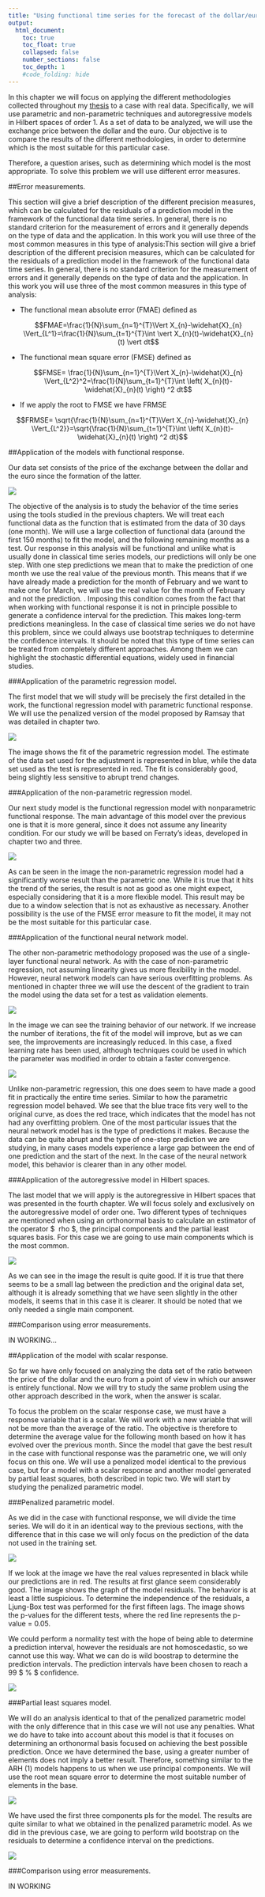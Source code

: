 ```yaml
---
title: "Using functional time series for the forecast of the dollar/euro ratio"
output:
  html_document:
    toc: true
    toc_float: true
    collapsed: false
    number_sections: false
    toc_depth: 1
    #code_folding: hide
---
```




In this chapter we will focus on applying the different methodologies collected throughout my [thesis](http://eio.usc.es/pub/mte/descargas/ProyectosFinMaster/Proyecto_1794.pdf) to a case with real data. Specifically, we will use parametric and non-parametric techniques and autoregressive models in Hilbert spaces of order 1. As a set of data to be analyzed, we will use the exchange price between the dollar and the euro. Our objective is to compare the results of the different methodologies, in order to determine which is the most suitable for this particular case.

Therefore, a question arises, such as determining which model is the most appropriate. To solve this problem we will use different error measures.

##Error measurements.

This section will give a brief description of the different precision measures, which can be calculated for the residuals of a prediction model in the framework of the functional data time series. In general, there is no standard criterion for the measurement of errors and it generally depends on the type of data and the application. In this work you will use three of the most common measures in this type of analysis:This section will give a brief description of the different precision measures, which can be calculated for the residuals of a prediction model in the framework of the functional data time series. In general, there is no standard criterion for the measurement of errors and it generally depends on the type of data and the application. In this work you will use three of the most common measures in this type of analysis:

* The functional mean absolute error (FMAE) defined as

  $$FMAE=\frac{1}{N}\sum_{n=1}^{T}\Vert X_{n}-\widehat{X}_{n} \Vert_{L^1}=\frac{1}{N}\sum_{t=1}^{T}\int \vert  X_{n}(t)-\widehat{X}_{n}(t) \vert dt$$

* The functional mean square error (FMSE) defined as

  $$FMSE= \frac{1}{N}\sum_{n=1}^{T}\Vert X_{n}-\widehat{X}_{n} \Vert_{L^2}^2=\frac{1}{N}\sum_{t=1}^{T}\int \left(   X_{n}(t)-\widehat{X}_{n}(t) \right) ^2 dt$$
  
* If we apply the root to FMSE we have FRMSE

$$FRMSE= \sqrt{\frac{1}{N}\sum_{n=1}^{T}\Vert X_{n}-\widehat{X}_{n} \Vert_{L^2}}=\sqrt{\frac{1}{N}\sum_{t=1}^{T}\int \left(   X_{n}(t)-\widehat{X}_{n}(t) \right) ^2 dt}$$


##Application of the models with functional response.


Our data set consists of the price of the exchange between the dollar and the euro since the formation of the latter.


![](images/ratiode.png)


The objective of the analysis is to study the behavior of the time series using the tools studied in the previous chapters. We will treat each functional data as the function that is estimated from the data of 30 days (one month). We will use a large collection of functional data (around the first 150 months) to fit the model, and the following remaining months as a test. Our response in this analysis will be functional and unlike what is usually done in classical time series models, our predictions will only be one step. With one step predictions we mean that to make the prediction of one month we use the real value of the previous month. This means that if we have already made a prediction for the month of February and we want to make one for March, we will use the real value for the month of February and not the prediction. . Imposing this condition comes from the fact that when working with functional response it is not in principle possible to generate a confidence interval for the prediction. This makes long-term predictions meaningless. In the case of classical time series we do not have this problem, since we could always use bootstrap techniques to determine the confidence intervals. It should be noted that this type of time series can be treated from completely different approaches. Among them we can highlight the stochastic differential equations, widely used in financial studies.


###Application of the parametric regression model.

The first model that we will study will be precisely the first detailed in the work, the functional regression model with parametric functional response. We will use the penalized version of the model proposed by Ramsay that was detailed in chapter two. 


![](images/rPf.png)

The image shows the fit of the parametric regression model. The estimate of the data set used for the adjustment is represented in blue, while the data set used as the test is represented in red. The fit is considerably good, being slightly less sensitive to abrupt trend changes.

###Application of the non-parametric regression model.

Our next study model is the functional regression model with nonparametric functional response. The main advantage of this model over the previous one is that it is more general, since it does not assume any linearity condition. For our study we will be based on Ferraty's ideas, developed in chapter two and three.


![](images/rNPF.png)



As can be seen in the image the non-parametric regression model had a significantly worse result than the parametric one. While it is true that it hits the trend of the series, the result is not as good as one might expect, especially considering that it is a more flexible model. This result may be due to a window selection that is not as exhaustive as necessary. Another possibility is the use of the FMSE error measure to fit the model, it may not be the most suitable for this particular case.

###Application of the functional neural network model.

The other non-parametric methodology proposed was the use of a single-layer functional neural network. As with the case of non-parametric regression, not assuming linearity gives us more flexibility in the model. However, neural network models can have serious overfitting problems. As mentioned in chapter three we will use the descent of the gradient to train the model using the data set for a test as validation elements. 


![](images/trn.png)



In the image  we can see the training behavior of our network. If we increase the number of iterations, the fit of the model will improve, but as we can see, the improvements are increasingly reduced. In this case, a fixed learning rate has been used, although techniques could be used in which the parameter was modified in order to obtain a faster convergence. 

 

![](images/rfn.png)


Unlike non-parametric regression, this one does seem to have made a good fit in practically the entire time series. Similar to how the parametric regression model behaved. We see that the blue trace fits very well to the original curve, as does the red trace, which indicates that the model has not had any overfitting problem. One of the most particular issues that the neural network model has is the type of predictions it makes. Because the data can be quite abrupt and the type of one-step prediction we are studying, in many cases models experience a large gap between the end of one prediction and the start of the next. In the case of the neural network model, this behavior is clearer than in any other model.

###Application of the autoregressive model in Hilbert spaces.

The last model that we will apply is the autoregressive in Hilbert spaces that was presented in the fourth chapter. We will focus solely and exclusively on the autoregressive model of order one. Two different types of techniques are mentioned when using an orthonormal basis to calculate an estimator of the operator $ \ rho $, the principal components and the partial least squares basis. For this case we are going to use main components which is the most common. 


![](images/arhf.png)


As we can see in the image  the result is quite good. If it is true that there seems to be a small lag between the prediction and the original data set, although it is already something that we have seen slightly in the other models, it seems that in this case it is clearer. It should be noted that we only needed a single main component.


###Comparison using error measurements.

IN WORKING...





##Application of the model with scalar response.

So far we have only focused on analyzing the data set of the ratio between the price of the dollar and the euro from a point of view in which our answer is entirely functional. Now we will try to study the same problem using the other approach described in the work, when the answer is scalar.

To focus the problem on the scalar response case, we must have a response variable that is a scalar. We will work with a new variable that will not be more than the average of the ratio. The objective is therefore to determine the average value for the following month based on how it has evolved over the previous month. Since the model that gave the best result in the case with functional response was the parametric one, we will only focus on this one. We will use a penalized model identical to the previous case, but for a model with a scalar response and another model generated by partial least squares, both described in topic two.
We will start by studying the penalized parametric model.

###Penalized parametric model.

As we did in the case with functional response, we will divide the time series. We will do it in an identical way to the previous sections, with the difference that in this case we will only focus on the prediction of the data not used in the training set.

![](images/fts2.png)


If we look at the image  we have the real values represented in black while our predictions are in red. The results at first glance seem considerably good. The image shows the graph of the model residuals. The behavior is at least a little suspicious. To determine the independence of the residuals, a Ljung-Box test was performed for the first fifteen lags. The image shows the p-values for the different tests, where the red line represents the p-value = 0.05.

We could perform a normality test with the hope of being able to determine a prediction interval, however the residuals are not homoscedastic, so we cannot use this way. What we can do is wild boostrap to determine the prediction intervals. The prediction intervals have been chosen to reach a 99 $ \% $ confidence.




![](images/wbe.png)




###Partial least squares model.

We will do an analysis identical to that of the penalized parametric model with the only difference that in this case we will not use any penalties. What we do have to take into account about this model is that it focuses on determining an orthonormal basis focused on achieving the best possible prediction. Once we have determined the base, using a greater number of elements does not imply a better result. Therefore, something similar to the ARH (1) models happens to us when we use principal components. We will use the root mean square error to determine the most suitable number of elements in the base.


![](images/fts1.png)

We have used the first three components pls for the model. The results are quite similar to what we obtained in the penalized parametric model. As we did in the previous case, we are going to perform wild bootstrap on the residuals to determine a confidence interval on the predictions.


![](images/wbpls.png)



###Comparison using error measurements.

IN WORKING